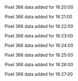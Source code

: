Pixel 366 data added for 16:20:00

Pixel 366 data added for 16:21:00

Pixel 366 data added for 16:22:00

Pixel 366 data added for 16:23:00

Pixel 366 data added for 16:24:00

Pixel 366 data added for 16:25:00

Pixel 366 data added for 16:26:00

Pixel 366 data added for 16:27:00

